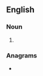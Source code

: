 ==English==

===Noun===
{{en-noun}}

# {{obsolete spelling of|blossom|lang=en}}

===Anagrams===
* {{anagrams|en|a=belmooss|boomless}}